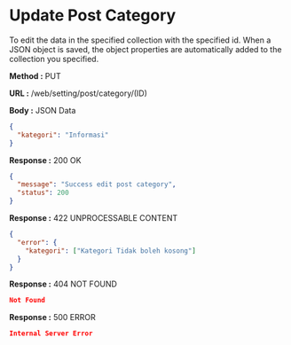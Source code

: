 
# Update Post Category

To edit the data in the specified collection with the specified id.
When a JSON object is saved, the object properties are automatically added to the collection you specified.

**Method :** <Badge variant="info">PUT</Badge>

**URL :** <Badge variant="dark">/web/setting/post/category/(ID)</Badge>

**Body :** <Badge variant="warning">JSON Data</Badge>

```json
{
  "kategori": "Informasi"
}
```

**Response :** <BadgeOutline variant="success">200 OK</BadgeOutline>

```json
{
  "message": "Success edit post category",
  "status": 200
}
```

**Response :** <BadgeOutline variant="info">422 UNPROCESSABLE CONTENT</BadgeOutline>

```json
{
  "error": {
    "kategori": ["Kategori Tidak boleh kosong"]
  }
}
```

**Response :** <BadgeOutline variant="warning">404 NOT FOUND</BadgeOutline>

```json
Not Found
```

**Response :** <BadgeOutline variant="danger">500 ERROR</BadgeOutline>

```json
Internal Server Error
```
